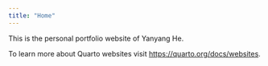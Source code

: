 ```yaml
---
title: "Home"
---
```


This is the personal portfolio website of Yanyang He.

To learn more about Quarto websites visit <https://quarto.org/docs/websites>.
